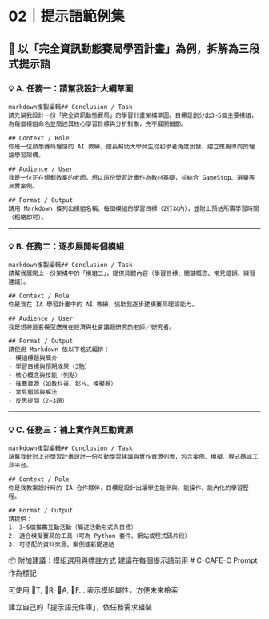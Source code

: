 # 02｜提示語範例集

## 🔧 以「完全資訊動態賽局學習計畫」為例，拆解為三段式提示語

### 💡 A. 任務一：請幫我設計大綱草圖

```
markdown複製編輯## Conclusion / Task
請先幫我設計一份「完全資訊動態賽局」的學習計畫架構草圖。目標是劃分出3~5個主要模組，為每個模組命名並簡述其核心學習目標與分析對象，先不展開細節。

## Context / Role
你是一位熟悉賽局理論的 AI 教練，擅長幫助大學師生從初學者角度出發，建立應用導向的理論學習架構。

## Audience / User
我是一位正在規劃教案的老師，想以這份學習計畫作為教材基礎，並結合 GameStop、選舉等真實案例。

## Format / Output
請用 Markdown 條列出模組名稱、每個模組的學習目標（2行以內），並附上預估所需學習時間（粗略即可）。
```

------

### 💡 B. 任務二：逐步展開每個模組

```
markdown複製編輯## Conclusion / Task
請幫我展開上一份架構中的「模組二」，提供具體內容（學習目標、關鍵概念、常見錯誤、練習建議）。

## Context / Role
你是我在 IA 學習計畫中的 AI 教練，協助我逐步建構賽局理論能力。

## Audience / User
我是想將這套模型應用在經濟與社會議題研究的老師／研究者。

## Format / Output
請使用 Markdown 依以下格式編排：
- 模組標題與簡介
- 學習目標與預期成果（3點）
- 核心概念與技能（列點）
- 推薦資源（如教科書、影片、模擬器）
- 常見錯誤與解法
- 反思提問（2~3題）
```

------

### 💡 C. 任務三：補上實作與互動資源

```
markdown複製編輯## Conclusion / Task
請幫我針對上述學習計畫設計一份互動學習建議與實作資源列表，包含案例、模擬、程式碼或工具平台。

## Context / Role
你是我教案設計時的 IA 合作夥伴，目標是設計出讓學生能參與、能操作、能內化的學習歷程。

## Format / Output
請提供：
1. 3~5個推薦互動活動（簡述活動形式與目標）
2. 適合模擬賽局的工具（可為 Python 套件、網站或程式碼片段）
3. 可搭配的資料來源、案例或新聞連結
```

📦 附加建議：模組選用與標註方式
建議在每個提示語前用 # C-CAFE-C Prompt 作為標記

可使用 🔸T, 🔹R, 🔹A, 🔸F... 表示模組屬性，方便未來檢索

建立自己的「提示語元件庫」，依任務需求組裝